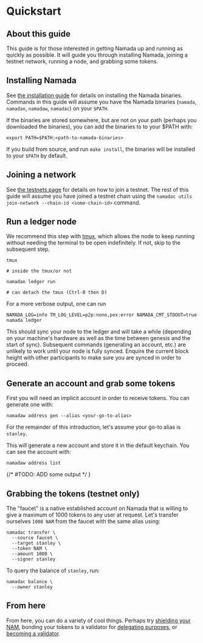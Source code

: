 # Quickstart 

## About this guide

This guide is for those interested in getting Namada up and running as quickly as possible. It will guide you through installing Namada, joining a testnet network, running a node, and grabbing some tokens.

## Installing Namada

See [the installation guide](./install.md) for details on installing the Namada binaries. Commands in this guide will assume you have the Namada binaries (`namada`, `namadan`, `namadaw`, `namadac`) on your `$PATH`.

If the binaries are stored somewhere, but are not on your path (perhaps you downloaded the binaries), you can add the binaries to to your $PATH with:

```shell copy
export PATH=$PATH:<path-to-namada-binaries>
```

If you build from source, and run `make install`, the binaries will be installed to your `$PATH` by default.

## Joining a network

See [the testnets page](./testnets.md) for details on how to join a testnet. The rest of this guide will assume you have joined a testnet chain using the `namadac utils join-network --chain-id <some-chain-id>` command.

## Run a ledger node

We recommend this step with [tmux](https://www.hamvocke.com/blog/a-quick-and-easy-guide-to-tmux/), which allows the node to keep running without needing the terminal to be open indefinitely. If not, skip to the subsequent step.

```shell copy
tmux

# inside the tmux/or not

namadan ledger run

# can detach the tmux (Ctrl-B then D)
```

For a more verbose output, one can run 
```shell copy
NAMADA_LOG=info TM_LOG_LEVEL=p2p:none,pex:error NAMADA_CMT_STDOUT=true namada ledger
```

This should sync your node to the ledger and will take a while (depending on your machine's hardware as well as the time between genesis and the start of sync). Subsequent commands (generating an account, etc.) are unlikely to work until your node is fully synced. Enquire the current block height with other participants to make sure you are synced in order to proceed.

## Generate an account and grab some tokens
First you will need an implicit account in order to receive tokens. You can generate one with:

```shell copy
namadaw address gen --alias <your-go-to-alias>
```
For the remainder of this introduction, let's assume your go-to alias is `stanley`.

This will generate a new account and store it in the default keychain. You can see the account with:

```shell copy
namadaw address list
```

{/* #TODO: ADD some output */ }

## Grabbing the tokens (testnet only)
The "faucet" is a native established account on Namada that is willing to give a maximum of 1000 tokens to any user at request. Let's transfer ourselves `1000 NAM` from the faucet with the same alias using:

```shell copy
namadac transfer \
  --source faucet \
  --target stanley \
  --token NAM \
  --amount 1000 \
  --signer stanley
```

To query the balance of `stanley`, run:

```shell copy
namadac balance \
  --owner stanley
```

## From here
From here, you can do a variety of cool things. Perhaps try [shielding your NAM](../../users/shielded-transfers.md), bonding your tokens to a validator for [delegating purposes](../../delegators.md), or [becoming a validator](../../validators.md).
